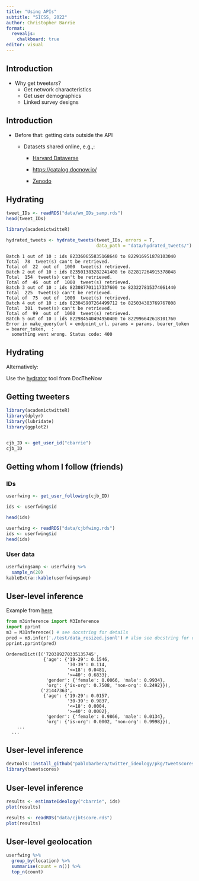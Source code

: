 ```yaml
---
title: "Using APIs"
subtitle: "SICSS, 2022"
author: Christopher Barrie
format:
  revealjs:
    chalkboard: true
editor: visual
---
```


## Introduction

-   Why get tweet*ers*?
    -   Get network characteristics
    -   Get user demographics
    -   Linked survey designs

## Introduction

-   Before that: getting data outside the API
    -   Datasets shared online, e.g.,:

        -   [Harvard Dataverse](https://dataverse.harvard.edu/dataset.xhtml?persistentId=doi:10.7910/DVN/2FIFLH)

        -   <https://catalog.docnow.io/>

        -   [Zenodo](https://zenodo.org/record/4540820#.YmJTYcaEaLc)

## Hydrating

```r
tweet_IDs <- readRDS("data/wm_IDs_samp.rds")
head(tweet_IDs)
```

```r
library(academictwitteR)

hydrated_tweets <- hydrate_tweets(tweet_IDs, errors = T,
                                  data_path = "data/hydrated_tweets/")
```

    Batch 1 out of 10 : ids 823360655835168640 to 822916951878103040 
    Total  78  tweet(s) can't be retrieved.
    Total of  22  out of  1000  tweet(s) retrieved.
    Batch 2 out of 10 : ids 823501383282241408 to 822817264915378048 
    Total  154  tweet(s) can't be retrieved.
    Total of  46  out of  1000  tweet(s) retrieved.
    Batch 3 out of 10 : ids 823087701117337600 to 823227815374061440 
    Total  225  tweet(s) can't be retrieved.
    Total of  75  out of  1000  tweet(s) retrieved.
    Batch 4 out of 10 : ids 823045907264499712 to 825034383769767808 
    Total  301  tweet(s) can't be retrieved.
    Total of  99  out of  1000  tweet(s) retrieved.
    Batch 5 out of 10 : ids 822984540494950400 to 822996642618101760 
    Error in make_query(url = endpoint_url, params = params, bearer_token = bearer_token,  : 
      something went wrong. Status code: 400

## Hydrating

Alternatively:

Use the [hydrator](https://github.com/DocNow/hydrator#readme) tool from DocTheNow

## Getting tweeters

```r
library(academictwitteR)
library(dplyr)
library(lubridate)
library(ggplot2)


cjb_ID <- get_user_id("cbarrie")
cjb_ID

```

## Getting whom I follow (friends)

::: panel-tabset
### IDs

```r
userfwing <- get_user_following(cjb_ID)

ids <- userfwing$id

head(ids)
```

```r
userfwing <- readRDS("data/cjbfwing.rds")
ids <- userfwing$id
head(ids)
```

### User data

```r
userfwingsamp <- userfwing %>%
  sample_n(20)
kableExtra::kable(userfwingsamp)
```
:::

## User-level inference

Example from [here](https://github.com/euagendas/m3inference)

```python

from m3inference import M3Inference
import pprint
m3 = M3Inference() # see docstring for details
pred = m3.infer('./test/data_resized.jsonl') # also see docstring for details
pprint.pprint(pred)
```

    OrderedDict([('720389270335135745',
                  {'age': {'19-29': 0.1546,
                           '30-39': 0.114,
                           '<=18': 0.0481,
                           '>=40': 0.6833},
                   'gender': {'female': 0.0066, 'male': 0.9934},
                   'org': {'is-org': 0.7508, 'non-org': 0.2492}}),
                 ('21447363',
                  {'age': {'19-29': 0.0157,
                           '30-39': 0.9837,
                           '<=18': 0.0004,
                           '>=40': 0.0002},
                   'gender': {'female': 0.9866, 'male': 0.0134},
                   'org': {'is-org': 0.0002, 'non-org': 0.9998}}),
        ...
      ...

## User-level inference

```r
devtools::install_github("pablobarbera/twitter_ideology/pkg/tweetscores")
library(tweetscores)
```

## User-level inference

```r
results <- estimateIdeology("cbarrie", ids)
plot(results)
```

```r
results <- readRDS("data/cjbtscore.rds")
plot(results)

```

## User-level geolocation

```r
userfwing %>%
  group_by(location) %>%
  summarise(count = n()) %>%
  top_n(count)
```
